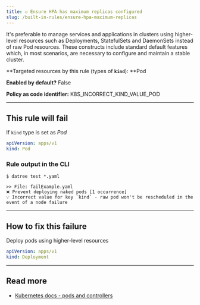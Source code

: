 ```yaml
---
title: ☑️ Ensure HPA has maximum replicas configured
slug: /built-in-rules/ensure-hpa-maximum-replicas
---
```


It's preferable to manage services and applications in clusters using higher-level resources such as Deployments, StatefulSets and DaemonSets instead of raw Pod resources. These constructs include standard default features which, in most scenarios, are necessary to configure and maintain a stable cluster.

**Targeted resources by this rule (types of **`kind`**): **Pod

**Enabled by default?** False

**Policy as code identifier:** K8S_INCORRECT_KIND_VALUE_POD

---

## This rule will fail

If `kind` type is set as _Pod_

```yaml
apiVersion: apps/v1
kind: Pod
```

### Rule output in the CLI

```none
$ datree test *.yaml

>> File: failExample.yaml
❌ Prevent deploying naked pods [1 occurrence]
💡 Incorrect value for key `kind` - raw pod won't be rescheduled in the event of a node failure
```

---

## How to fix this failure

Deploy pods using higher-level resources

```yaml
apiVersion: apps/v1
kind: Deployment
```

---

## Read more

- [Kubernetes docs - pods and controllers](https://kubernetes.io/docs/concepts/workloads/pods/#pods-and-controllers)

